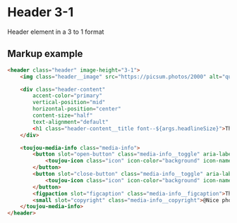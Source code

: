 # Header 3-1

Header element in a 3 to 1 format

## Markup example
```html
<header class="header" image-height="3-1">
    <img class="header__image" src="https://picsum.photos/2000" alt="quote image" />

    <div class="header-content"
        accent-color="primary"
        vertical-position="mid"
        horizontal-position="center"
        content-size="half"
        text-alignment="default"
        <h1 class="header-content__title font--${args.headlineSize}">This is a headline</h1>
    </div>

    <toujou-media-info class="media-info">
        <button slot="open-button" class="media-info__toggle" aria-label="Toggle the image caption and / or copyright">
            <toujou-icon class="icon" icon-color="background" icon-name="info" icon-size="ms"></toujou-icon>
        </button>
        <button slot="close-button" class="media-info__toggle" aria-label="Toggle the image caption and / or copyright">
            <toujou-icon class="icon" icon-color="background" icon-name="close" icon-size="ms"></toujou-icon>
        </button>
        <figpaction slot="figcaption" class="media-info__figcaption">This is a beautiful description</figpaction>
        <small slot="copyright" class="media-info__copyright">@Nice photographer</small>
    </toujou-media-info>
</header>
```
